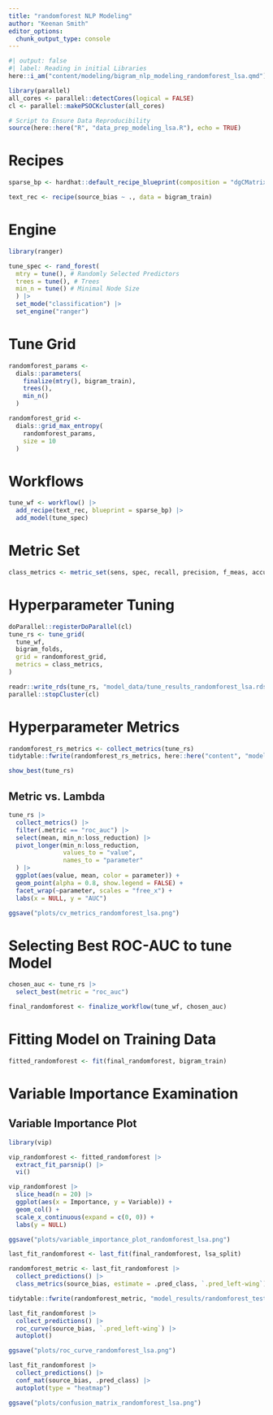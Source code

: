 ```yaml
---
title: "randomforest NLP Modeling"
author: "Keenan Smith"
editor_options: 
  chunk_output_type: console
---
```


```r
#| output: false
#| label: Reading in initial Libraries
here::i_am("content/modeling/bigram_nlp_modeling_randomforest_lsa.qmd")

library(parallel)
all_cores <- parallel::detectCores(logical = FALSE)
cl <- parallel::makePSOCKcluster(all_cores)

# Script to Ensure Data Reproducibility
source(here::here("R", "data_prep_modeling_lsa.R"), echo = TRUE)
```

# Recipes

```r
sparse_bp <- hardhat::default_recipe_blueprint(composition = "dgCMatrix")

text_rec <- recipe(source_bias ~ ., data = bigram_train)
```

# Engine

```r
library(ranger)

tune_spec <- rand_forest(
  mtry = tune(), # Randomly Selected Predictors
  trees = tune(), # Trees
  min_n = tune() # Minimal Node Size
  ) |>
  set_mode("classification") |>
  set_engine("ranger")
```

# Tune Grid

```r
randomforest_params <- 
  dials::parameters(
    finalize(mtry(), bigram_train),
    trees(),
    min_n()
  )

randomforest_grid <- 
  dials::grid_max_entropy(
    randomforest_params, 
    size = 10
  )
```

# Workflows

```r
tune_wf <- workflow() |>
  add_recipe(text_rec, blueprint = sparse_bp) |>
  add_model(tune_spec)
```

# Metric Set

```r
class_metrics <- metric_set(sens, spec, recall, precision, f_meas, accuracy, roc_auc, pr_auc)
```

# Hyperparameter Tuning

```r
doParallel::registerDoParallel(cl)
tune_rs <- tune_grid(
  tune_wf,
  bigram_folds,
  grid = randomforest_grid,
  metrics = class_metrics,
)

readr::write_rds(tune_rs, "model_data/tune_results_randomforest_lsa.rds")
parallel::stopCluster(cl)
```

# Hyperparameter Metrics

```r
randomforest_rs_metrics <- collect_metrics(tune_rs)
tidytable::fwrite(randomforest_rs_metrics, here::here("content", "modeling", "model_results", "randomforest_rs_metrics_lsa_bigrams.csv"))

show_best(tune_rs)
```

## Metric vs. Lambda

```r
tune_rs |>
  collect_metrics() |>
  filter(.metric == "roc_auc") |>
  select(mean, min_n:loss_reduction) |>
  pivot_longer(min_n:loss_reduction,
               values_to = "value",
               names_to = "parameter"
  ) |>
  ggplot(aes(value, mean, color = parameter)) +
  geom_point(alpha = 0.8, show.legend = FALSE) +
  facet_wrap(~parameter, scales = "free_x") +
  labs(x = NULL, y = "AUC")

ggsave("plots/cv_metrics_randomforest_lsa.png")
```

# Selecting Best ROC-AUC to tune Model

```r
chosen_auc <- tune_rs |>
  select_best(metric = "roc_auc")

final_randomforest <- finalize_workflow(tune_wf, chosen_auc)
```

# Fitting Model on Training Data

```r
fitted_randomforest <- fit(final_randomforest, bigram_train)
```

# Variable Importance Examination

## Variable Importance Plot

```r
library(vip)

vip_randomforest <- fitted_randomforest |>
  extract_fit_parsnip() |>
  vi()

vip_randomforest |>
  slice_head(n = 20) |>
  ggplot(aes(x = Importance, y = Variable)) +
  geom_col() +
  scale_x_continuous(expand = c(0, 0)) +
  labs(y = NULL)

ggsave("plots/variable_importance_plot_randomforest_lsa.png")
```

```r
last_fit_randomforest <- last_fit(final_randomforest, lsa_split)

randomforest_metric <- last_fit_randomforest |>
  collect_predictions() |>
  class_metrics(source_bias, estimate = .pred_class, `.pred_left-wing`)

tidytable::fwrite(randomforest_metric, "model_results/randomforest_test_metrics_lsa.csv")

last_fit_randomforest |>
  collect_predictions() |>
  roc_curve(source_bias, `.pred_left-wing`) |>
  autoplot()

ggsave("plots/roc_curve_randomforest_lsa.png")

last_fit_randomforest |>
  collect_predictions() |>
  conf_mat(source_bias, .pred_class) |>
  autoplot(type = "heatmap")

ggsave("plots/confusion_matrix_randomforest_lsa.png")
```

